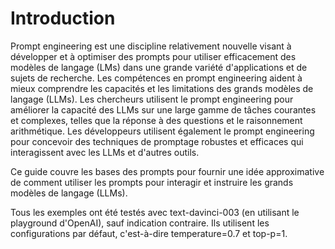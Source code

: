 # Introduction

Prompt engineering est une discipline relativement nouvelle visant à développer et à optimiser des prompts pour utiliser efficacement des modèles de langage (LMs) dans une grande variété d'applications et de sujets de recherche. Les compétences en prompt engineering aident à mieux comprendre les capacités et les limitations des grands modèles de langage (LLMs). Les chercheurs utilisent le prompt engineering pour améliorer la capacité des LLMs sur une large gamme de tâches courantes et complexes, telles que la réponse à des questions et le raisonnement arithmétique. Les développeurs utilisent également le prompt engineering pour concevoir des techniques de promptage robustes et efficaces qui interagissent avec les LLMs et d'autres outils.

Ce guide couvre les bases des prompts pour fournir une idée approximative de comment utiliser les prompts pour interagir et instruire les grands modèles de langage (LLMs).

Tous les exemples ont été testés avec text-davinci-003 (en utilisant le playground d'OpenAI), sauf indication contraire. Ils utilisent les configurations par défaut, c'est-à-dire temperature=0.7 et top-p=1.